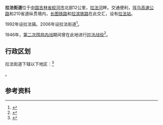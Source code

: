 {{中国乡级行政区
|景观照片文件名 = 
|景观照片描述 = 
|汉语拼音 = 
|其他语言 = 
|其他语言名称 = 
|旧称 = 
|地名出处 = 
|位置图文件名 = 
|位置图描述 = 
|自定义图片= 
|建置时间 = 2006年
|政府驻地 = 
|毗邻 = 
|总面积 = 226.75平方千米
|总人口 = 22,000人
|总人口年份 = 
|户籍人口 = 
|户籍人口年份 = 
|常住人口 = 
|常住人口年份 = 
|人口密度 = 
|GDP = 
|GDP年份 = 
|邮政编码 = 132500
|电话区号 = 432
|官方网站 = 
|网站名称 = 
|22/02/81/005/000}}
'''拉法街道'''位于[[中国|中国]][[吉林省|吉林省]][[蛟河市|蛟河市]]北部12公里，[[拉法河|拉法河]]畔。{{cn-span|拉法为[[满语|满语]]“刺伐”的音转，意为“[[熊|熊]]”。|date=2021年8月}}交通便利，[[珲乌高速公路|珲乌高速公路]]和210省道纵贯境内，[[长图铁路|长图铁路]]和[[拉滨铁路|拉滨铁路]]在此交汇，设有[[拉法站|拉法站]]。

1992年设拉法镇。2006年设拉法街道<ref>{{cite web | language = zh-cn | publisher = 行政区划网 | title = 拉法街道 | url = http://www.xzqh.org/html/2011/0322/24022.html | date = 2011-03-22 | accessdate = 2011-10-07 | deadurl = yes | archiveurl = https://web.archive.org/web/20121017165355/http://www.xzqh.org/html/2011/0322/24022.html | archivedate = 2012-10-17 }}</ref>。

1946年，[[第二次国共内战|第二次国共内战]]期间曾在此地进行[[拉法新站战斗|拉法战役]]<ref>{{cite book zh |author=辞海编纂委员会 |title=《辞海》  （1999年版） |format=M |edition=1 |location=上海   |publisher=上海辞书出版社 |date=2000 |pages= |id= ISBN 7-5326-0630-9}}</ref>。

== 行政区划 ==
拉法街道下辖以下地区：<ref>{{PRC admin/ref sgc|22/02/81/005/000}}</ref>

{{PRC admin/children|22/02/81/005/000}}。

== 参考资料 ==
{{reflist}}

{{PRC admin/navcat|22/02/81/005/000}}
{{吉林行政区划小作品}}